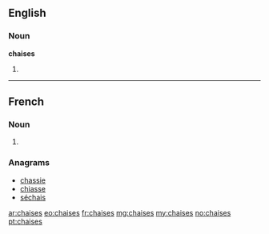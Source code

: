 ==English==

===Noun===
'''chaises'''

# {{plural of|chaise}}

----

==French==

===Noun===
{{head|fr|plural}} {{f|p}}

# {{plural of|chaise|lang=fr}}

===Anagrams===
* [[chassie#French|chassie]]
* [[chiasse#French|chiasse]]
* [[séchais#French|séchais]]

[[ar:chaises]]
[[eo:chaises]]
[[fr:chaises]]
[[mg:chaises]]
[[my:chaises]]
[[no:chaises]]
[[pt:chaises]]